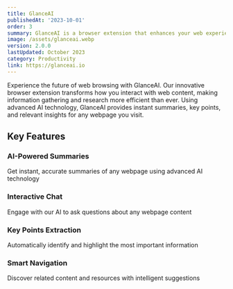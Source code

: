 ```yaml
---
title: GlanceAI
publishedAt: '2023-10-01'
order: 3
summary: GlanceAI is a browser extension that enhances your web experience by providing key points, AI chat, concise summaries, and related links for any webpage.
image: /assets/glanceai.webp
version: 2.0.0
lastUpdated: October 2023
category: Productivity
link: https://glanceai.io
---
```


Experience the future of web browsing with GlanceAI. Our innovative browser extension transforms how you interact with web content, making information gathering and research more efficient than ever. Using advanced AI technology, GlanceAI provides instant summaries, key points, and relevant insights for any webpage you visit.

## Key Features

### AI-Powered Summaries
Get instant, accurate summaries of any webpage using advanced AI technology

### Interactive Chat
Engage with our AI to ask questions about any webpage content

### Key Points Extraction
Automatically identify and highlight the most important information

### Smart Navigation
Discover related content and resources with intelligent suggestions
